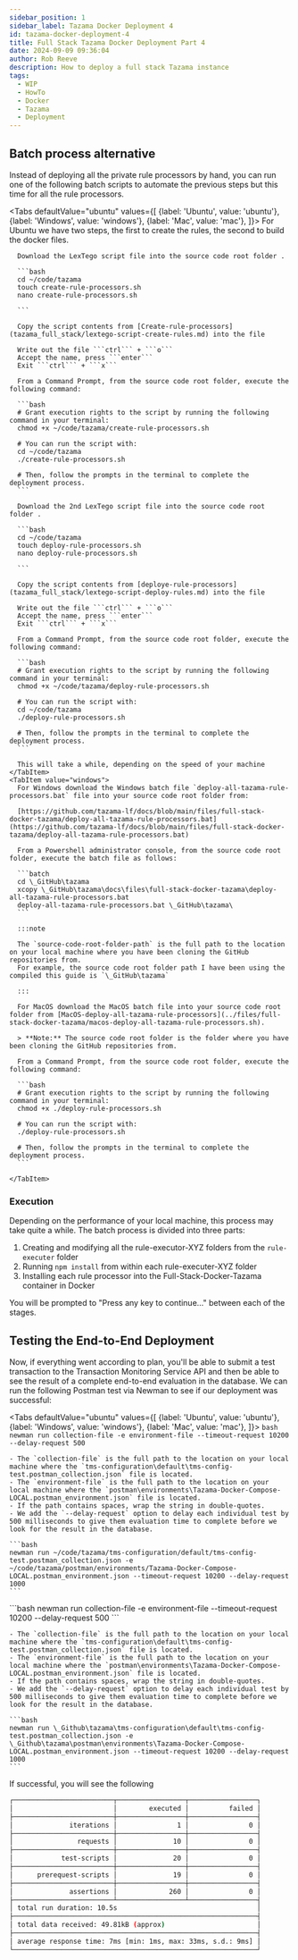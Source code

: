 ```yaml
---  
sidebar_position: 1  
sidebar_label: Tazama Docker Deployment 4
id: tazama-docker-deployment-4
title: Full Stack Tazama Docker Deployment Part 4
date: 2024-09-09 09:36:04
author: Rob Reeve
description: How to deploy a full stack Tazama instance
tags: 
  - WIP
  - HowTo
  - Docker
  - Tazama
  - Deployment
---  
```


<!-- GNU GENERAL PUBLIC LICENSE: Copyright © 2024 LexTego--> 


## Batch process alternative

Instead of deploying all the private rule processors by hand, you can run one of the following batch scripts to automate the previous steps but this time for all the rule processors.

<Tabs
  defaultValue="ubuntu"
  values={[
    {label: 'Ubuntu', value: 'ubuntu'},
    {label: 'Windows', value: 'windows'},
    {label: 'Mac', value: 'mac'},
  ]}>
    <TabItem value="ubuntu">
      For Ubuntu we have two steps, the first to create the rules, the second to build the docker files.

      Download the LexTego script file into the source code root folder .

      ```bash
      cd ~/code/tazama
      touch create-rule-processors.sh
      nano create-rule-processors.sh

      ```

      Copy the script contents from [Create-rule-processors](tazama_full_stack/lextego-script-create-rules.md) into the file

      Write out the file ```ctrl``` + ```o```
      Accept the name, press ```enter```
      Exit ```ctrl``` + ```x```

      From a Command Prompt, from the source code root folder, execute the following command:

      ```bash
      # Grant execution rights to the script by running the following command in your terminal:
      chmod +x ~/code/tazama/create-rule-processors.sh​

      # You can run the script with:
      cd ~/code/tazama
      ./create-rule-processors.sh

      # Then, follow the prompts in the terminal to complete the deployment process.
      ```

      Download the 2nd LexTego script file into the source code root folder .

      ```bash
      cd ~/code/tazama
      touch deploy-rule-processors.sh
      nano deploy-rule-processors.sh

      ```

      Copy the script contents from [deploye-rule-processors](tazama_full_stack/lextego-script-deploy-rules.md) into the file

      Write out the file ```ctrl``` + ```o```
      Accept the name, press ```enter```
      Exit ```ctrl``` + ```x```

      From a Command Prompt, from the source code root folder, execute the following command:

      ```bash
      # Grant execution rights to the script by running the following command in your terminal:
      chmod +x ~/code/tazama/deploy-rule-processors.sh​

      # You can run the script with:
      cd ~/code/tazama
      ./deploy-rule-processors.sh

      # Then, follow the prompts in the terminal to complete the deployment process.
      ```

      This will take a while, depending on the speed of your machine
    </TabItem>
    <TabItem value="windows">
      For Windows download the Windows batch file `deploy-all-tazama-rule-processors.bat` file into your source code root folder from:

      [https://github.com/tazama-lf/docs/blob/main/files/full-stack-docker-tazama/deploy-all-tazama-rule-processors.bat](https://github.com/tazama-lf/docs/blob/main/files/full-stack-docker-tazama/deploy-all-tazama-rule-processors.bat)

      From a Powershell administrator console, from the source code root folder, execute the batch file as follows:

      ```batch
      cd \_GitHub\tazama
      xcopy \_GitHub\tazama\docs\files\full-stack-docker-tazama\deploy-all-tazama-rule-processors.bat
      deploy-all-tazama-rule-processors.bat \_GitHub\tazama\
      ```

      :::note

      The `source-code-root-folder-path` is the full path to the location on your local machine where you have been cloning the GitHub repositories from.
      For example, the source code root folder path I have been using the compiled this guide is `\_GitHub\tazama`

      :::
  </TabItem>
    <TabItem value="mac">

      For MacOS download the MacOS batch file into your source code root folder from [MacOS-deploy-all-tazama-rule-processors](../files/full-stack-docker-tazama/macos-deploy-all-tazama-rule-processors.sh).

      > **Note:** The source code root folder is the folder where you have been cloning the GitHub repositories from.

      From a Command Prompt, from the source code root folder, execute the following command:

      ```bash
      # Grant execution rights to the script by running the following command in your terminal:
      chmod +x ./deploy-rule-processors.sh​

      # You can run the script with:
      ./deploy-rule-processors.sh

      # Then, follow the prompts in the terminal to complete the deployment process.
      ```

    </TabItem>
</Tabs>

### Execution

Depending on the performance of your local machine, this process may take quite a while. The batch process is divided into three parts:

1. Creating and modifying all the rule-executor-XYZ folders from the `rule-executer` folder
2. Running `npm install` from within each rule-executer-XYZ folder
3. Installing each rule processor into the Full-Stack-Docker-Tazama container in Docker

You will be prompted to "Press any key to continue..." between each of the stages.

## Testing the End-to-End Deployment

Now, if everything went according to plan, you'll be able to submit a test transaction to the Transaction Monitoring Service API and then be able to see the result of a complete end-to-end evaluation in the database. We can run the following Postman test via Newman to see if our deployment was successful:

<Tabs
  defaultValue="ubuntu"
  values={[
    {label: 'Ubuntu', value: 'ubuntu'},
    {label: 'Windows', value: 'windows'},
    {label: 'Mac', value: 'mac'},
  ]}>
  <TabItem value="ubuntu">
    ```bash
    newman run collection-file -e environment-file --timeout-request 10200 --delay-request 500
    ```

    - The `collection-file` is the full path to the location on your local machine where the `tms-configuration\default\tms-config-test.postman_collection.json` file is located.
    - The `environment-file` is the full path to the location on your local machine where the `postman\environments\Tazama-Docker-Compose-LOCAL.postman_environment.json` file is located.
    - If the path contains spaces, wrap the string in double-quotes.
    - We add the `--delay-request` option to delay each individual test by 500 milliseconds to give them evaluation time to complete before we look for the result in the database.

    ```bash
    newman run ~/code/tazama/tms-configuration/default/tms-config-test.postman_collection.json -e ~/code/tazama/postman/environments/Tazama-Docker-Compose-LOCAL.postman_environment.json --timeout-request 10200 --delay-request 1000
    ```
  </TabItem>
  <TabItem value="windows">
    ```bash
    newman run collection-file -e environment-file --timeout-request 10200 --delay-request 500
    ```

    - The `collection-file` is the full path to the location on your local machine where the `tms-configuration\default\tms-config-test.postman_collection.json` file is located.
    - The `environment-file` is the full path to the location on your local machine where the `postman\environments\Tazama-Docker-Compose-LOCAL.postman_environment.json` file is located.
    - If the path contains spaces, wrap the string in double-quotes.
    - We add the `--delay-request` option to delay each individual test by 500 milliseconds to give them evaluation time to complete before we look for the result in the database.

    ```bash
    newman run \_Github\tazama\tms-configuration\default\tms-config-test.postman_collection.json -e \_Github\tazama\postman\environments\Tazama-Docker-Compose-LOCAL.postman_environment.json --timeout-request 10200 --delay-request 1000
    ```
  </TabItem>
  <TabItem value="mac">

  </TabItem>
</Tabs>

If successful, you will see the following

```bash
┌─────────────────────────┬─────────────────┬─────────────────┐
│                         │        executed │          failed │
├─────────────────────────┼─────────────────┼─────────────────┤
│              iterations │               1 │               0 │
├─────────────────────────┼─────────────────┼─────────────────┤
│                requests │              10 │               0 │
├─────────────────────────┼─────────────────┼─────────────────┤
│            test-scripts │              20 │               0 │
├─────────────────────────┼─────────────────┼─────────────────┤
│      prerequest-scripts │              19 │               0 │
├─────────────────────────┼─────────────────┼─────────────────┤
│              assertions │             260 │               0 │
├─────────────────────────┴─────────────────┴─────────────────┤
│ total run duration: 10.5s                                   │
├─────────────────────────────────────────────────────────────┤
│ total data received: 49.81kB (approx)                       │
├─────────────────────────────────────────────────────────────┤
│ average response time: 7ms [min: 1ms, max: 33ms, s.d.: 9ms] │
└─────────────────────────────────────────────────────────────┘
```